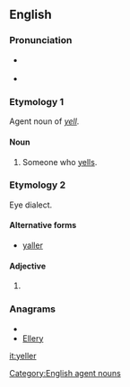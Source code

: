 ==English==

===Pronunciation===
* {{a|UK}} {{IPA|/ˈjɛlə/}}
* {{a|US}} {{IPA|/ˈjɛlɚ/}}

===Etymology 1===
Agent noun of ''[[yell]]''.

====Noun====
{{en-noun}}

# Someone who [[yells]].

===Etymology 2===
Eye dialect.

====Alternative forms====
* [[yaller]]

====Adjective====
{{en-adj}}

# {{eye dialect|yellow}}

===Anagrams===
* {{alphagram|eellry}}
* [[Ellery#English|Ellery]]

[[Category:English agent nouns]]

[[it:yeller]]